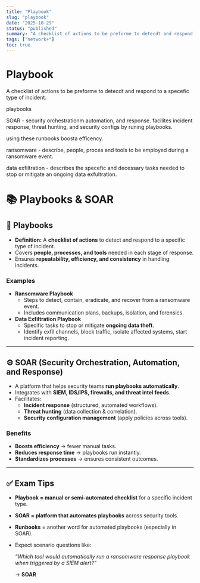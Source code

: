 ```yaml
---
title: "Playbook"
slug: "playbook"
date: "2025-10-29"
status: "published"
summary: "A checklist of actions to be preforme to detecdt and respond to a specefic type of incident."
tags: ["network+"]
toc: true
---
```


# Playbook

A checklist of actions to be preforme to detecdt and respond to a specefic type of incident. 

playbooks 

SOAR - security orchestrationm automation, and response. facilites incident response, threat hunting, and security configs by runing playbooks. 

using these runbooks boosta efficency. 

ransomware - describe, people, proces and tools to be employed during a ransomware event. 

data exfiltration - describes the specefic and decessary tasks needed to stop or mitigate an ongoing data exfultration. 

# 📚 Playbooks & SOAR

## 🔑 Playbooks

- **Definition:** A **checklist of actions** to detect and respond to a specific type of incident.
- Covers **people, processes, and tools** needed in each stage of response.
- Ensures **repeatability, efficiency, and consistency** in handling incidents.

### Examples

- **Ransomware Playbook**
    - Steps to detect, contain, eradicate, and recover from a ransomware event.
    - Includes communication plans, backups, isolation, and forensics.
- **Data Exfiltration Playbook**
    - Specific tasks to stop or mitigate **ongoing data theft**.
    - Identify exfil channels, block traffic, isolate affected systems, start incident reporting.

---

## ⚙️ SOAR (Security Orchestration, Automation, and Response)

- A platform that helps security teams **run playbooks automatically**.
- Integrates with **SIEM, IDS/IPS, firewalls, and threat intel feeds**.
- Facilitates:
    - **Incident response** (structured, automated workflows).
    - **Threat hunting** (data collection & correlation).
    - **Security configuration management** (apply policies across tools).

### Benefits

- **Boosts efficiency** → fewer manual tasks.
- **Reduces response time** → playbooks run instantly.
- **Standardizes processes** → ensures consistent outcomes.

---

## ✅ Exam Tips

- **Playbook = manual or semi-automated checklist** for a specific incident type.
- **SOAR = platform that automates playbooks** across security tools.
- **Runbooks** = another word for automated playbooks (especially in SOAR).
- Expect scenario questions like:
    
    *“Which tool would automatically run a ransomware response playbook when triggered by a SIEM alert?”*
    
    → **SOAR**